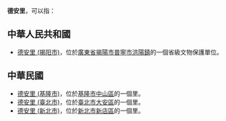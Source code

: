 '''德安里'''，可以指：
==中華人民共和國==
* [[德安里_(揭阳市)|德安里 (揭阳市)]]，位於[[廣東省|廣東省]][[揭陽市|揭陽市]][[普寧市|普寧市]][[洪陽鎮|洪陽鎮]]的一個省級文物保護單位。

==中華民國==
* [[德安里_(基隆市)|德安里 (基隆市)]]，位於[[基隆市|基隆市]][[中山區_(基隆市)|中山區]]的一個里。
* [[德安里_(臺北市)|德安里 (臺北市)]]，位於[[臺北市|臺北市]][[大安區_(臺北市)|大安區]]的一個里。
* [[德安里_(新北市)|德安里 (新北市)]]，位於[[新北市|新北市]][[新店區|新店區]]的一個里。

{{消歧義|D|cat=三字臺灣里名消歧義}}